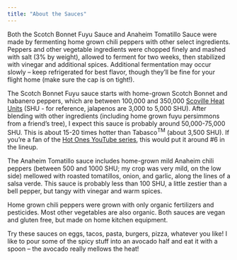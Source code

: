 ```yaml
---
title: "About the Sauces"
---
```


Both the Scotch Bonnet Fuyu Sauce and Anaheim Tomatillo Sauce were made by fermenting home grown chili peppers with other select ingredients.  Peppers and other vegetable ingredients were chopped finely and mashed with salt (3% by weight), allowed to ferment for two weeks, then stabilized with vinegar and additional spices.  Additional fermentation may occur slowly – keep refrigerated for best flavor, though they'll be fine for your flight home (make sure the cap is on tight!).

The Scotch Bonnet Fuyu sauce starts with home-grown Scotch Bonnet and habanero peppers, which are between 100,000 and 350,000 [Scoville Heat Units](https://www.chilipeppermadness.com/frequently-asked-questions/the-scoville-scale/){target='_blank'} (SHU - for reference, jalapenos are 3,000 to 5,000 SHU).  After blending with other ingredients (including home grown fuyu persimmons from a friend's tree), I expect this sauce is probably around 50,000-75,000 SHU.  This is about 15-20 times hotter than Tabasco^TM^ (about 3,500 SHU).  If you're a fan of the [Hot Ones YouTube series](https://www.youtube.com/playlist?list=PLAzrgbu8gEMIIK3r4Se1dOZWSZzUSadfZ){target='_blank'}, this would put it around #6 in the lineup.

The Anaheim Tomatillo sauce includes home-grown mild Anaheim chili peppers (between 500 and 1000 SHU; my crop was very mild, on the low side) mellowed with roasted tomatillos, onion, and garlic, along the lines of a salsa verde.  This sauce is probably less than 100 SHU, a little zestier than a bell pepper, but tangy with vinegar and warm spices.

Home grown chili peppers were grown with only organic fertilizers and pesticides.  Most other vegetables are also organic.  Both sauces are vegan and gluten free, but made on home kitchen equipment.

Try these sauces on eggs, tacos, pasta, burgers, pizza, whatever you like!  I like to pour some of the spicy stuff into an avocado half and eat it with a spoon – the avocado really mellows the heat!

